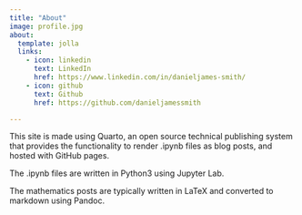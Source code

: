 ```yaml
---
title: "About"
image: profile.jpg
about:
  template: jolla
  links:
    - icon: linkedin
      text: LinkedIn
      href: https://www.linkedin.com/in/danieljames-smith/
    - icon: github
      text: Github
      href: https://github.com/danieljamessmith

---
```


This site is made using Quarto, an open source technical publishing system that provides the functionality to render .ipynb files as blog posts, and hosted with GitHub pages.

The .ipynb files are written in Python3 using Jupyter Lab.

The mathematics posts are typically written in LaTeX and converted to markdown using Pandoc.

